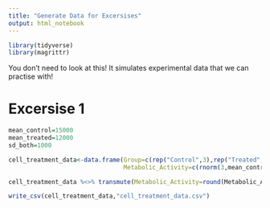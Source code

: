 ```yaml
---
title: "Generate Data for Excersises"
output: html_notebook
---
```


```r
library(tidyverse)
library(magrittr)
```


You don't need to look at this! It simulates experimental data that we can practise with!

# Excersise 1

```r
mean_control=15000
mean_treated=12000
sd_both=1000

cell_treatment_data<-data.frame(Group=c(rep("Control",3),rep("Treated",3)),
                                Metabolic_Activity=c(rnorm(3,mean_control,sd_both),rnorm(3,mean_treated,sd_both)))

cell_treatment_data %<>% transmute(Metabolic_Activity=round(Metabolic_Activity))

write_csv(cell_treatment_data,"cell_treatment_data.csv")
```

